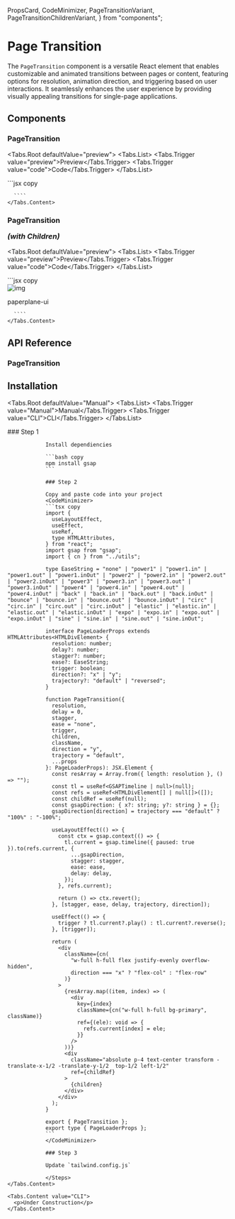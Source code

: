   PropsCard,
  CodeMinimizer,
  PageTransitionVariant,
  PageTransitionChildrenVariant,
} from "components";

# Page Transition

The <Code>PageTransition</Code> component is a versatile React element that enables customizable and animated transitions between pages or content, featuring options for resolution, animation direction, and triggering based on user interactions. It seamlessly enhances the user experience by providing visually appealing transitions for single-page applications.

<div className="w-full h-8" />

## Components

### PageTransition

<Tabs.Root defaultValue="preview">
  <Tabs.List>
    <Tabs.Trigger value="preview">Preview</Tabs.Trigger>
    <Tabs.Trigger value="code">Code</Tabs.Trigger>
  </Tabs.List>
  <div className="w-full h-full" >
    <Tabs.Content value="preview" className="w-full  h-[512px]">
      <PageTransitionVariant />
    </Tabs.Content>
    <Tabs.Content value="code">
      ```jsx copy
      <PageTransition
        direction={"y"}
        ease={"none"}
        resolution={16}
        stagger={0.1}
        trajectory={"default"}
        trigger={false}
      />

      ````
    </Tabs.Content>

  </div>
</Tabs.Root>

<div className="w-full h-8" />

### PageTransition <p className="text-sm font-normal inline-block">_(with Children)_</p>

<Tabs.Root defaultValue="preview">
  <Tabs.List>
    <Tabs.Trigger value="preview">Preview</Tabs.Trigger>
    <Tabs.Trigger value="code">Code</Tabs.Trigger>
  </Tabs.List>
  <div className="w-full h-full" >
    <Tabs.Content value="preview" className="w-full  h-[512px]">
      <PageTransitionChildrenVariant />
    </Tabs.Content>
    <Tabs.Content value="code">
      ```jsx copy
        <PageTransition
          direction="x"
          ease="power2.in"
          resolution={16}
          stagger={0.1}
          delay={2.6}
          trajectory="reversed"
          trigger={trigger}
        >
          <div className="flex items-center">
            <div
              className="text-5xl text-white overflow-hidden "
              ref={container}
            >
              <img
                ref={ref}
                src="https://res.cloudinary.com/dxmqknhgj/image/upload/v1692744161/ButtonIcon-gray_yae3pe.png"
                alt="img"
                style={{ height: "72px" }}
              />
            </div>
            <div className="overflow-hidden" ref={textContainer}>
              <p ref={text} className="text-white text-3xl">
                paperplane-ui
              </p>
            </div>
          </div>

      ````
    </Tabs.Content>

  </div>
</Tabs.Root>

<div className="w-full h-8" />

## API Reference

### PageTransition

<PropsCard
  name="children"
  description="Children will be centered on the page absolutly"
  type="JSX.Element"
/>
<PropsCard
  name="direction"
  description="Direction of animation."
  type='"y" | "x"'
/>

<PropsCard
  name="ease"
  description="Type of easing for the animation."
  type="gsap.TweenVars['ease']"
/>

<PropsCard
  name="resolution"
  description="Resolution of the animation."
  type="number"
/>

<PropsCard
  name="stagger"
  description="Stagger value for animation."
  type="number"
/>

<PropsCard
  name="trajectory"
  description="Trajectory of the animation."
  type='"default" | "reversed"'
/>

<PropsCard
  name="trigger"
  description="Indicates whether the animation should be triggered."
  type="boolean"
/>

<div className="w-full h-8" />

## Installation

<Tabs.Root defaultValue="Manual">
  <Tabs.List>
    <Tabs.Trigger value="Manual">Manual</Tabs.Trigger>
    <Tabs.Trigger value="CLI">CLI</Tabs.Trigger>
  </Tabs.List>

  <div className="px-4 pt-3 pb-2">
    <Tabs.Content value="Manual">
      <Steps>
				### Step 1
				 
				Install dependiencies

    			```bash copy
    			npm install gsap
    			```

    			### Step 2

    			Copy and paste code into your project
    			<CodeMinimizer>
    			```tsx copy
                import {
                  useLayoutEffect,
                  useEffect,
                  useRef,
                  type HTMLAttributes,
                } from "react";
                import gsap from "gsap";
                import { cn } from "../utils";

                type EaseString = "none" | "power1" | "power1.in" | "power1.out" | "power1.inOut" | "power2" | "power2.in" | "power2.out" | "power2.inOut" | "power3" | "power3.in" | "power3.out" | "power3.inOut" | "power4" | "power4.in" | "power4.out" | "power4.inOut" | "back" | "back.in" | "back.out" | "back.inOut" | "bounce" | "bounce.in" | "bounce.out" | "bounce.inOut" | "circ" | "circ.in" | "circ.out" | "circ.inOut" | "elastic" | "elastic.in" | "elastic.out" | "elastic.inOut" | "expo" | "expo.in" | "expo.out" | "expo.inOut" | "sine" | "sine.in" | "sine.out" | "sine.inOut";

                interface PageLoaderProps extends HTMLAttributes<HTMLDivElement> {
                  resolution: number;
                  delay?: number;
                  stagger?: number;
                  ease?: EaseString;
                  trigger: boolean;
                  direction?: "x" | "y";
                  trajectory?: "default" | "reversed";
                }

                function PageTransition({
                  resolution,
                  delay = 0,
                  stagger,
                  ease = "none",
                  trigger,
                  children,
                  className,
                  direction = "y",
                  trajectory = "default",
                  ...props
                }: PageLoaderProps): JSX.Element {
                  const resArray = Array.from({ length: resolution }, () => "");
                  const tl = useRef<GSAPTimeline | null>(null);
                  const refs = useRef<HTMLDivElement[] | null[]>([]);
                  const childRef = useRef(null);
                  const gsapDirection: { x?: string; y?: string } = {};
                  gsapDirection[direction] = trajectory === "default" ? "100%" : "-100%";

                  useLayoutEffect(() => {
                    const ctx = gsap.context(() => {
                      tl.current = gsap.timeline({ paused: true }).to(refs.current, {
                        ...gsapDirection,
                        stagger: stagger,
                        ease: ease,
                        delay: delay,
                      });
                    }, refs.current);

                    return () => ctx.revert();
                  }, [stagger, ease, delay, trajectory, direction]);

                  useEffect(() => {
                    trigger ? tl.current?.play() : tl.current?.reverse();
                  }, [trigger]);

                  return (
                    <div
                      className={cn(
                        "w-full h-full flex justify-evenly overflow-hidden",
                        direction === "x" ? "flex-col" : "flex-row"
                      )}
                    >
                      {resArray.map((item, index) => (
                        <div
                          key={index}
                          className={cn("w-full h-full bg-primary", className)}
                          ref={(ele): void => {
                            refs.current[index] = ele;
                          }}
                        />
                      ))}
                      <div
                        className="absolute p-4 text-center transform -translate-x-1/2 -translate-y-1/2  top-1/2 left-1/2"
                        ref={childRef}
                      >
                        {children}
                      </div>
                    </div>
                  );
                }

                export { PageTransition };
                export type { PageLoaderProps };
    			```
    			</CodeMinimizer>

    			### Step 3

    			Update `tailwind.config.js`

    			</Steps>
    </Tabs.Content>

    <Tabs.Content value="CLI">
      <p>Under Construction</p>
    </Tabs.Content>

  </div>
</Tabs.Root>
